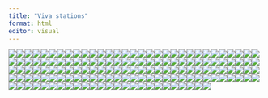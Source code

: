 ```yaml
---
title: "Viva stations"
format: html
editor: visual
---
```


![](images/Xray.jpeg)![](images/Xray tka.jpeg)![](images/Wear.jpeg)![](images/Wallerian degn.jpeg)![](images/Viscoelasticity.jpeg)![](images/visco elastic.jpeg)![](images/Vertebra development.jpeg)![](images/VB.jpeg)![](images/usg.jpeg)![](images/Ulnar n.jpeg)![](images/True # stress.jpeg)![](images/Trochanter #.jpeg)![](images/Trial.jpeg)![](images/Trabiculae.jpeg)![](images/Thigh.jpeg)![](images/Theatre.jpeg)![](images/Tension band.jpeg)![](images/tendon.jpeg)![](images/Talus.jpeg)![](images/Syst review.jpeg)![](images/Synovium.jpeg)![](images/Suspension bridge.jpeg)![](images/Survival analysis.jpeg)![](images/Study.jpeg)![](images/Stress.jpeg)![](images/Stress strain.jpeg)![](images/Strain hardening.jpeg)![](images/SR and Meta analysis.jpeg)![](images/Spinal cord dev.jpeg)![](images/Sensitivity.jpeg)![](images/Selenius.jpeg)![](images/SE of mean.jpeg)![](images/Screw.jpeg)![](images/screening.jpeg)![](images/Sciatic n.jpeg)![](images/Scaphoid #.jpeg)![](images/Scan 105.jpeg)![](images/Scan 103.jpeg)![](images/Scan 101.jpeg)![](images/Scan 100.jpeg)![](images/SC syndrome.jpeg)![](images/Sanders.jpeg)![](images/sacral plexus.jpeg)![](images/Rotator cuff 2.jpeg)![](images/Rotator cuff 1.jpeg)![](images/Rickets.jpeg)![](images/Renal Osteodystrophy.jpeg)![](images/Rate dep deformation.jpeg)![](images/Radial n.jpeg)![](images/Pyriformis relation.jpeg)![](images/Prox humerus #.jpeg)![](images/Prox humerus # copy.jpeg)![](images/Proteoglycan.jpeg)![](images/Prosthesis.jpeg)![](images/Posterior knee.jpeg)![](images/Polydactly.jpeg)![](images/Physis.jpeg)![](images/Physeal plate.jpeg)![](images/PG.jpeg)![](images/Paronychia and felon.jpeg)![](images/p value.jpeg)![](images/P value better.jpeg)![](images/outcome2.jpeg)![](images/outcome.jpeg)![](images/OSTEOCLAST.jpeg)![](images/Orthotic.jpeg)![](images/Offset yield stress.jpeg)![](images/OCD.jpeg)![](images/Obturator N.jpeg)![](images/OA.jpeg)![](images/nerve.jpeg)![](images/Neer types.jpeg)![](images/NCS2.jpeg)![](images/NCS.jpeg)![](images/NCS dupli.jpeg)![](images/muscle.jpeg)![](images/MRI.jpeg)![](images/Moment area.jpeg)![](images/meniscus.jpeg)![](images/Meniscus full.jpeg)![](images/Median n.jpeg)![](images/measure of effect.jpeg)![](images/lumbar plexus.jpeg)![](images/Lubrication.jpeg)![](images/Load elongation.jpeg)![](images/Lines acetabulum.jpeg)![](images/Limb bud.jpeg)![](images/lig vs tendon.jpeg)![](images/Lateral ligament.jpeg)![](images/Keinbock.jpeg)![](images/IV Disc.jpeg)![](images/HTO.jpeg)![](images/Hand spaces.jpeg)![](images/Hand spaces copy.jpeg)![](images/Hand spaces better.jpeg)![](images/Hand compartment.jpeg)![](images/Hallus valgus.jpeg)![](images/Graff.jpeg)![](images/Gait.jpeg)![](images/Funnel.jpeg)![](images/Funnel plot.jpeg)![](images/fracture healing.jpeg)![](images/FR Orthosis.jpeg)![](images/Forest.jpeg)![](images/foot compartment.jpeg)![](images/floating shoulder.jpeg)![](images/Femoral triangle.jpeg)![](images/femoral n.jpg)![](images/FBD.jpeg)![](images/EMG.jpeg)![](images/EMG 2.jpeg)![](images/elbo stabiliser.jpeg)![](images/Distal tibia polar moment.jpeg)![](images/Disc herniation.jpeg)![](images/DHS.jpeg)![](images/Deformity 3.jpeg)![](images/Deformity 2.jpeg)![](images/DDD.jpeg)![](images/DCO.jpeg)![](images/CTS.jpeg)![](images/CTS incision.jpeg)![](images/CT.jpeg)![](images/CT acetabulum.jpeg)![](images/Corrilation and regression.jpeg)![](images/coracoid.jpeg)![](images/Cloting.jpeg)![](images/clavicle.jpeg)![](images/CI.jpeg)![](images/cement.jpeg)![](images/CE and Acetabular index.jpeg)![](images/Carpal tunnel.jpeg)![](images/Ca homiostasis.jpeg)![](images/bracheal plexus.jpeg)![](images/bone.jpeg)![](images/Bone scan and pet.jpeg)![](images/Blood supply femur head.jpeg)![](images/articular cartilage.jpeg)![](images/articular cartilage damage.jpeg)![](images/Arm changes.jpeg)![](images/Arches.jpeg)![](images/AP.Jjpeg.jpeg)![](images/Ankle scopy.jpeg)![](images/Anisotropic.jpeg)![](images/AFF.jpeg)![](images/action potential.jpeg)![](images/ACL.jpeg)![](images/ACL screw.jpeg)![](images/Acetabulum.jpeg)![](images/# column spine.jpeg)
